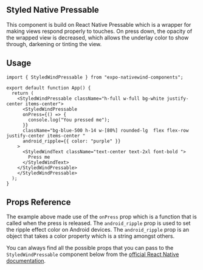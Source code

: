 ## Styled Native Pressable

This component is build on React Native Pressable which is a wrapper for making views respond properly to touches. On press down, the opacity of the wrapped view is decreased, which allows the underlay color to show through, darkening or tinting the view.

## Usage

```tsx filename="App.tsx" showLineNumbers copy
import { StyledWindPressable } from "expo-nativewind-components";

export default function App() {
  return (
    <StyledWindPressable className="h-full w-full bg-white justify-center items-center">
      <StyledWindPressable
      onPress={() => {
        console.log("You pressed me");
      }}
      className="bg-blue-500 h-14 w-[80%] rounded-lg  flex flex-row justify-center items-center "
      android_ripple={{ color: "purple" }}
    >
      <StyledWindText className="text-center text-2xl font-bold ">
        Press me
      </StyledWindText>
    </StyledWindPressable>
    </StyledWindPressable>
  );
}
```

## Props Reference

The example above made use of the `onPress` prop which is a function that is called when the press is released. The `android_ripple` prop is used to set the ripple effect color on Android devices. The `android_ripple` prop is an object that takes a color property which is a string amongst others.

You can always find all the possible props that you can pass to the `StyledWindPressable` component below from the [official React Native documentation](https://reactnative.dev/docs/pressable#props).
